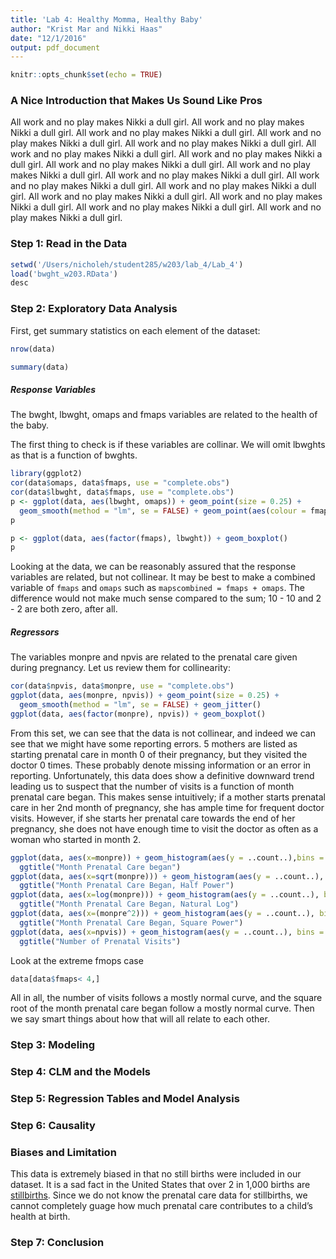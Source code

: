 ```yaml
---
title: 'Lab 4: Healthy Momma, Healthy Baby'
author: "Krist Mar and Nikki Haas"
date: "12/1/2016"
output: pdf_document
---
```


```r
knitr::opts_chunk$set(echo = TRUE)
```
### A Nice Introduction that Makes Us Sound Like Pros

All work and no play makes Nikki a dull girl.  All work and no play makes Nikki a dull girl.  All work and no play makes Nikki a dull girl.  All work and no play makes Nikki a dull girl.  All work and no play makes Nikki a dull girl.  All work and no play makes Nikki a dull girl.  All work and no play makes Nikki a dull girl.  All work and no play makes Nikki a dull girl.  All work and no play makes Nikki a dull girl. All work and no play makes Nikki a dull girl. All work and no play makes Nikki a dull girl. All work and no play makes Nikki a dull girl. All work and no play makes Nikki a dull girl. All work and no play makes Nikki a dull girl.  All work and no play makes Nikki a dull girl.  All work and no play makes Nikki a dull girl.


### Step 1: Read in the Data

```r
setwd('/Users/nicholeh/student285/w203/lab_4/Lab_4')
load('bwght_w203.RData')
desc
```

### Step 2: Exploratory Data Analysis

First, get summary statistics on each element of the dataset:


```r
nrow(data)

summary(data)


```


##### *Response Variables*

The bwght, lbwght, omaps and fmaps variables are related to the health of the baby.

The first thing to check is if these variables are collinar.  We will omit lbwghts as that is a function of bwghts.

```r
library(ggplot2)
cor(data$omaps, data$fmaps, use = "complete.obs")
cor(data$lbwght, data$fmaps, use = "complete.obs")
p <- ggplot(data, aes(lbwght, omaps)) + geom_point(size = 0.25) + 
  geom_smooth(method = "lm", se = FALSE) + geom_point(aes(colour = fmaps)) 
p
```


```r
p <- ggplot(data, aes(factor(fmaps), lbwght)) + geom_boxplot() 
p
```


Looking at the data, we can be reasonably assured that the response variables are related, but not collinear. It may be best to make a combined variable of `fmaps` and `omaps` such as `mapscombined = fmaps + omaps`.  The difference would not make much sense compared to the sum; 10 - 10 and 2 - 2 are both zero, after all.  


##### *Regressors*

The variables monpre and npvis are related to the prenatal care given during pregnancy.  Let us review them for collinearity:
```r
cor(data$npvis, data$monpre, use = "complete.obs")
ggplot(data, aes(monpre, npvis)) + geom_point(size = 0.25) + 
  geom_smooth(method = "lm", se = FALSE) + geom_jitter()
ggplot(data, aes(factor(monpre), npvis)) + geom_boxplot() 
```

From this set, we can see that the data is not collinear, and indeed we can see that we might have some reporting errors.  5 mothers are listed as starting prenatal care in month 0 of their pregnancy, but they visited the doctor 0 times.  These probably denote missing information or an error in reporting.  Unfortunately, this data does show a definitive downward trend leading us to suspect that the number of visits is a function of month prenatal care began.  This makes sense intuitively; if a mother starts prenatal care in her 2nd month of pregnancy, she has ample time for frequent doctor visits.  However, if she starts her prenatal care towards the end of her pregnancy, she does not have enough time to visit the doctor as often as a woman who started in month 2.

```r
ggplot(data, aes(x=monpre)) + geom_histogram(aes(y = ..count..),bins = 10) +
  ggtitle("Month Prenatal Care began") 
ggplot(data, aes(x=sqrt(monpre))) + geom_histogram(aes(y = ..count..), bins = 10) + 
  ggtitle("Month Prenatal Care Began, Half Power")
ggplot(data, aes(x=log(monpre))) + geom_histogram(aes(y = ..count..), bins = 10) + 
  ggtitle("Month Prenatal Care Began, Natural Log")
ggplot(data, aes(x=(monpre^2))) + geom_histogram(aes(y = ..count..), bins = 10) +
  ggtitle("Month Prenatal Care Began, Square Power")
ggplot(data, aes(x=npvis)) + geom_histogram(aes(y = ..count..), bins = 15) + 
  ggtitle("Number of Prenatal Visits")
```

Look at the extreme fmops case
```r
data[data$fmaps< 4,]
```


All in all, the number of visits follows a mostly normal curve, and the square root of the month prenatal care began follow a mostly normal curve.  Then we say smart things about how that will all relate to each other.

### Step 3: Modeling 


### Step 4: CLM and the Models


### Step 5: Regression Tables and Model Analysis

### Step 6: Causality


### Biases and Limitation

This data is extremely biased in that no still births were included in our dataset.  It is a sad fact in the United States that over 2 in 1,000 births are [stillbirths](https://www.washingtonpost.com/news/wonk/wp/2014/09/29/our-infant-mortality-rate-is-a-national-embarrassment/?utm_term=.58dedfd178fd).  Since we do not know the prenatal care data for stillbirths, we cannot completely guage how much prenatal care contributes to a child's health at birth.

### Step 7: Conclusion



